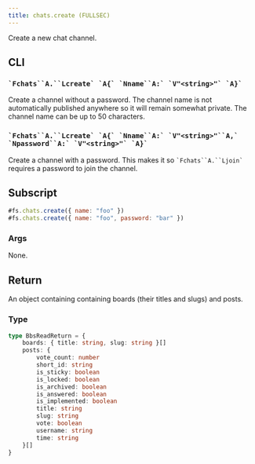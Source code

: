 ```yaml
---
title: chats.create (FULLSEC)
---
```


Create a new chat channel.

## CLI
### ``` `Fchats``A.``Lcreate` `A{` `Nname``A:` `V"<string>"` `A}` ```
Create a channel without a password. The channel name is not automatically published anywhere so it will remain
somewhat private. The channel name can be up to 50 characters.

### ``` `Fchats``A.``Lcreate` `A{` `Nname``A:` `V"<string>"``A,` `Npassword``A:` `V"<string>"` `A}` ```
Create a channel with a password. This makes it so ``` `Fchats``A.``Ljoin` ``` requires a password to join the channel.

## Subscript
```js
#fs.chats.create({ name: "foo" })
#fs.chats.create({ name: "foo", password: "bar" })
```

### Args
None.

## Return
An object containing containing boards (their titles and slugs) and posts.

### Type
```ts
type BbsReadReturn = {
	boards: { title: string, slug: string }[]
	posts: {
		vote_count: number
		short_id: string
		is_sticky: boolean
		is_locked: boolean
		is_archived: boolean
		is_answered: boolean
		is_implemented: boolean
		title: string
		slug: string
		vote: boolean
		username: string
		time: string
	}[]
}
```
